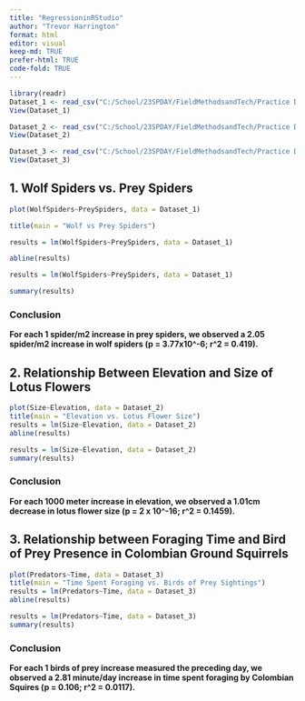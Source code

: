 ```yaml
---
title: "RegressioninRStudio"
author: "Trevor Harrington"
format: html
editor: visual
keep-md: TRUE
prefer-html: TRUE
code-fold: TRUE
---
```


```r
library(readr)
Dataset_1 <- read_csv("C:/School/23SPDAY/FieldMethodsandTech/Practice Data/linear regression/Dataset 1.csv")
View(Dataset_1)

Dataset_2 <- read_csv("C:/School/23SPDAY/FieldMethodsandTech/Practice Data/linear regression/Dataset 2.csv")
View(Dataset_2)

Dataset_3 <- read_csv("C:/School/23SPDAY/FieldMethodsandTech/Practice Data/linear regression/Dataset 3.csv")
View(Dataset_3)

```

## 1. Wolf Spiders vs. Prey Spiders

```r

plot(WolfSpiders~PreySpiders, data = Dataset_1)

title(main = "Wolf vs Prey Spiders")

results = lm(WolfSpiders~PreySpiders, data = Dataset_1)

abline(results)

```

```r
results = lm(WolfSpiders~PreySpiders, data = Dataset_1)

summary(results)
```

### Conclusion

**For each 1 spider/m2 increase in prey spiders, we observed a 2.05 spider/m2 increase in wolf spiders (p = 3.77x10\^-6; r\^2 = 0.419).**

## 2. Relationship Between Elevation and Size of Lotus Flowers

```r

plot(Size~Elevation, data = Dataset_2)
title(main = "Elevation vs. Lotus Flower Size")
results = lm(Size~Elevation, data = Dataset_2)
abline(results)
```

```r
results = lm(Size~Elevation, data = Dataset_2)
summary(results)
```

### Conclusion

**For each 1000 meter increase in elevation, we observed a 1.01cm decrease in lotus flower size (p = 2 x 10\^-16; r\^2 = 0.1459).**

## 3. Relationship between Foraging Time and Bird of Prey Presence in Colombian Ground Squirrels

```r

plot(Predators~Time, data = Dataset_3)
title(main = "Time Spent Foraging vs. Birds of Prey Sightings")
results = lm(Predators~Time, data = Dataset_3)
abline(results)
```

```r
results = lm(Predators~Time, data = Dataset_3)
summary(results)
```

### Conclusion

**For each 1 birds of prey increase measured the preceding day, we observed a 2.81 minute/day increase in time spent foraging by Colombian Squires (p = 0.106; r\^2 = 0.0117).**
